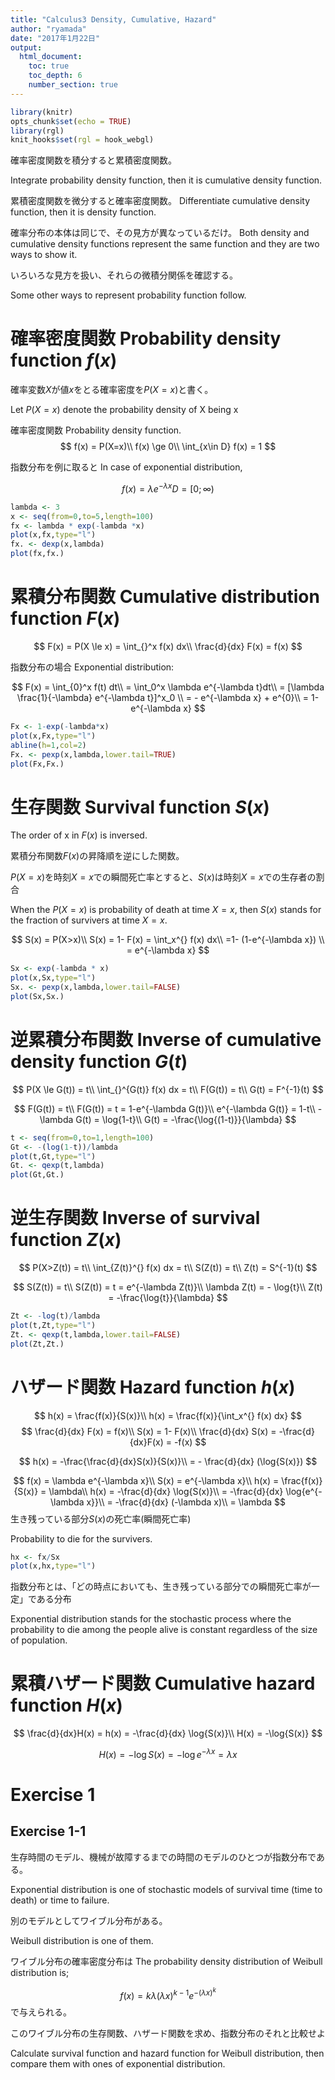 ```yaml
---
title: "Calculus3 Density, Cumulative, Hazard"
author: "ryamada"
date: "2017年1月22日"
output: 
  html_document:
    toc: true
    toc_depth: 6
    number_section: true
---
```


```r
library(knitr)
opts_chunk$set(echo = TRUE)
library(rgl)
knit_hooks$set(rgl = hook_webgl)
```


確率密度関数を積分すると累積密度関数。

Integrate probability density function, then it is cumulative density function.

累積密度関数を微分すると確率密度関数。
Differentiate cumulative density function, then it is density function.

確率分布の本体は同じで、その見方が異なっているだけ。
Both density and cumulative density functions represent the same function and they are two ways to show it.

いろいろな見方を扱い、それらの微積分関係を確認する。

Some other ways to represent probability function follow.

# 確率密度関数 Probability density function $f(x)$

確率変数$X$が値$x$をとる確率密度を$P(X=x)$と書く。

Let $P(X=x)$ denote the probability density of X being x 

確率密度関数 Probability density function.
$$
f(x) = P(X=x)\\
f(x) \ge 0\\
\int_{x\in D} f(x) = 1
$$

指数分布を例に取ると In case of exponential distribution,

$$
f(x) = \lambda e^{-\lambda x}
D = [0;\infty)
$$

```r
lambda <- 3
x <- seq(from=0,to=5,length=100)
fx <- lambda * exp(-lambda *x)
plot(x,fx,type="l")
fx. <- dexp(x,lambda)
plot(fx,fx.)
```

# 累積分布関数 Cumulative distribution function $F(x)$

$$
F(x) = P(X \le x) = \int_{}^x f(x) dx\\
\frac{d}{dx} F(x) = f(x)
$$

指数分布の場合 Exponential distribution:

$$
F(x) = \int_{0}^x f(t) dt\\
= \int_0^x \lambda e^{-\lambda t}dt\\
= [\lambda \frac{1}{-\lambda} e^{-\lambda t}]^x_0 \\
= - e^{-\lambda x} + e^{0}\\
= 1-e^{-\lambda x} 
$$
```r
Fx <- 1-exp(-lambda*x)
plot(x,Fx,type="l")
abline(h=1,col=2)
Fx. <- pexp(x,lambda,lower.tail=TRUE)
plot(Fx,Fx.)
```

# 生存関数 Survival function $S(x)$

The order of x in $F(x)$ is inversed.

累積分布関数$F(x)$の昇降順を逆にした関数。

$P(X=x)$を時刻$X=x$での瞬間死亡率とすると、$S(x)$は時刻$X=x$での生存者の割合

When the $P(X=x)$ is probability of death at time $X=x$, then $S(x)$ stands for the fraction of survivers at time $X=x$.

$$
S(x) = P(X>x)\\
S(x) = 1- F(x) = \int_x^{} f(x) dx\\
=1- (1-e^{-\lambda x}) \\
= e^{-\lambda x}
$$
```r
Sx <- exp(-lambda * x)
plot(x,Sx,type="l")
Sx. <- pexp(x,lambda,lower.tail=FALSE)
plot(Sx,Sx.)
```
# 逆累積分布関数 Inverse of cumulative density function $G(t)$



$$
P(X \le G(t)) = t\\
\int_{}^{G(t)} f(x) dx = t\\
F(G(t)) = t\\
G(t) = F^{-1}(t)
$$

$$
F(G(t)) = t\\
F(G(t)) = t = 1-e^{-\lambda G(t)}\\
e^{-\lambda G(t)} = 1-t\\
-\lambda G(t) = \log{1-t}\\
G(t) = -\frac{\log{(1-t)}}{\lambda}
$$


```r
t <- seq(from=0,to=1,length=100)
Gt <- -(log(1-t))/lambda
plot(t,Gt,type="l")
Gt. <- qexp(t,lambda)
plot(Gt,Gt.)
```

# 逆生存関数 Inverse of survival function $Z(x)$

$$
P(X>Z(t)) = t\\
\int_{Z(t)}^{} f(x) dx = t\\
S(Z(t)) = t\\
Z(t) = S^{-1}(t)
$$

$$
S(Z(t)) = t\\
S(Z(t)) = t = e^{-\lambda Z(t)}\\
\lambda Z(t) = - \log{t}\\
Z(t) = -\frac{\log{t}}{\lambda}
$$

```r
Zt <- -log(t)/lambda
plot(t,Zt,type="l")
Zt. <- qexp(t,lambda,lower.tail=FALSE)
plot(Zt,Zt.)
```

# ハザード関数 Hazard function $h(x)$

$$
h(x) = \frac{f(x)}{S(x)}\\
h(x) = \frac{f(x)}{\int_x^{} f(x) dx}
$$
$$
\frac{d}{dx} F(x) = f(x)\\
S(x) = 1- F(x)\\
\frac{d}{dx} S(x) = -\frac{d}{dx}F(x) = -f(x)
$$

$$
h(x) = -\frac{\frac{d}{dx}S(x)}{S(x)}\\
= - \frac{d}{dx} (\log{S(x)})
$$

$$
f(x) = \lambda e^{-\lambda x}\\
S(x) = e^{-\lambda  x}\\
h(x) = \frac{f(x)}{S(x)} = \lambda\\
h(x) = -\frac{d}{dx} \log{S(x)}\\
= -\frac{d}{dx} \log{e^{-\lambda x}}\\
= -\frac{d}{dx} (-\lambda x)\\
= \lambda
$$
生き残っている部分$S(x)$の死亡率(瞬間死亡率)

Probability to die for the survivers.

```r
hx <- fx/Sx
plot(x,hx,type="l")
```



指数分布とは、「どの時点においても、生き残っている部分での瞬間死亡率が一定」である分布

Exponential distribution stands for the stochastic process where the probability to die among the people alive is constant regardless of the size of population.

# 累積ハザード関数 Cumulative hazard function $H(x)$

$$
\frac{d}{dx}H(x) = h(x) = -\frac{d}{dx} \log{S(x)}\\
H(x) = -\log{S(x)}
$$

$$
H(x) = -\log{S(x)} = -\log{e^{-\lambda x}}= \lambda x
$$

# Exercise 1

## Exercise 1-1

生存時間のモデル、機械が故障するまでの時間のモデルのひとつが指数分布である。

Exponential distribution is one of stochastic models of survival time (time to death) or time to failure.

別のモデルとしてワイブル分布がある。

Weibull distribution is one of them.

ワイブル分布の確率密度分布は The probability density distribution of Weibull distribution is;

$$
f(x) = k\lambda (\lambda x)^{k-1} e^{-(\lambda x)^k}
$$
で与えられる。

このワイブル分布の生存関数、ハザード関数を求め、指数分布のそれと比較せよ

Calculate survival function and hazard function for Weibull distribution, then compare them with ones of exponential distribution.